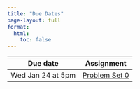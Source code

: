 ```yaml
---
title: "Due Dates"
page-layout: full
format:
  html:
    toc: false
---
```


| Due date | Assignment |
|---|---|
| Wed Jan 24 at 5pm | [Problem Set 0](assignments/pset0.qmd) |